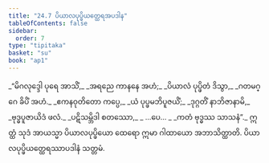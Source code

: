 ```yaml
---
title: "24.7 ပိယာလပုပ္ဖိယတ္ထေရအပဒါန"
tableOfContents: false
sidebar:
  order: 7
type: "tipitaka"
basket: "su"
book: "ap1"
---
```



<DynamicBreadcrumb />

<Division number="27" book="ap1" e="ch" v="20" p="248">

<Paragraph number="3011" type="verses" book="ap1">
_“မိဂလုဒ္ဒေါ ပုရေ အာသိံ,_  
_အရညေ ကာနနေ အဟံ;_  
_ပိယာလံ ပုပ္ဖိတံ ဒိသွာ,_  
_ဂတမဂ္ဂေ ခိပိံ အဟံ._  

</Paragraph>

</Division>
<Division number="28" book="ap1" e="ch" v="20" p="248">

<Paragraph number="3012" type="verses" book="ap1">
_ဧကနဝုတိတော ကပ္ပေ,_  
_ယံ ပုပ္ဖမဘိပူဇယိံ;_  
_ဒုဂ္ဂတိံ နာဘိဇာနာမိ,_  
_ဗုဒ္ဓပူဇာယိဒံ ဖလံ._  

</Paragraph>

</Division>
<Division number="29" book="ap1" e="ch" v="20" p="248">

<Paragraph number="3013" type="verses" book="ap1">
_ပဋိသမ္ဘိဒါ စတဿော,_  
_ …ပေ… _  
_ကတံ ဗုဒ္ဓဿ သာသနံ”._  

</Paragraph>

<Paragraph number="3014" book="ap1">
ဣတ္ထံ သုဒံ အာယသ္မာ ပိယာလပုပ္ဖိယော ထေရော ဣမာ ဂါထာယော အဘာသိတ္ထာတိ.

</Paragraph>
</Division>

<Paragraph number="3015" type="center" book="ap1">
ပိယာလပုပ္ဖိယတ္ထေရဿာပဒါနံ သတ္တမံ.
</Paragraph>
